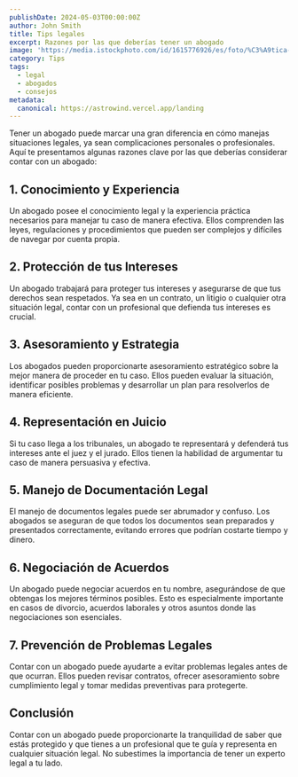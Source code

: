 ```yaml
---
publishDate: 2024-05-03T00:00:00Z
author: John Smith
title: Tips legales
excerpt: Razones por las que deberías tener un abogado
image: 'https://media.istockphoto.com/id/1615776926/es/foto/%C3%A9tica-de-la-ia-y-conceptos-legales-ley-de-inteligencia-artificial-y-tecnolog%C3%ADa-en-l%C3%ADnea-de.webp?b=1&s=170667a&w=0&k=20&c=dzBf4TiX1M-ZDXkOHKAozpmya1a9keidnyx3hbMjkoU='
category: Tips
tags:
  - legal
  - abogados
  - consejos
metadata:
  canonical: https://astrowind.vercel.app/landing
---
```


Tener un abogado puede marcar una gran diferencia en cómo manejas situaciones legales, ya sean complicaciones personales o profesionales. Aquí te presentamos algunas razones clave por las que deberías considerar contar con un abogado:

## 1. Conocimiento y Experiencia

Un abogado posee el conocimiento legal y la experiencia práctica necesarios para manejar tu caso de manera efectiva. Ellos comprenden las leyes, regulaciones y procedimientos que pueden ser complejos y difíciles de navegar por cuenta propia.

## 2. Protección de tus Intereses

Un abogado trabajará para proteger tus intereses y asegurarse de que tus derechos sean respetados. Ya sea en un contrato, un litigio o cualquier otra situación legal, contar con un profesional que defienda tus intereses es crucial.

## 3. Asesoramiento y Estrategia

Los abogados pueden proporcionarte asesoramiento estratégico sobre la mejor manera de proceder en tu caso. Ellos pueden evaluar la situación, identificar posibles problemas y desarrollar un plan para resolverlos de manera eficiente.

## 4. Representación en Juicio

Si tu caso llega a los tribunales, un abogado te representará y defenderá tus intereses ante el juez y el jurado. Ellos tienen la habilidad de argumentar tu caso de manera persuasiva y efectiva.

## 5. Manejo de Documentación Legal

El manejo de documentos legales puede ser abrumador y confuso. Los abogados se aseguran de que todos los documentos sean preparados y presentados correctamente, evitando errores que podrían costarte tiempo y dinero.

## 6. Negociación de Acuerdos

Un abogado puede negociar acuerdos en tu nombre, asegurándose de que obtengas los mejores términos posibles. Esto es especialmente importante en casos de divorcio, acuerdos laborales y otros asuntos donde las negociaciones son esenciales.

## 7. Prevención de Problemas Legales

Contar con un abogado puede ayudarte a evitar problemas legales antes de que ocurran. Ellos pueden revisar contratos, ofrecer asesoramiento sobre cumplimiento legal y tomar medidas preventivas para protegerte.

## Conclusión

Contar con un abogado puede proporcionarte la tranquilidad de saber que estás protegido y que tienes a un profesional que te guía y representa en cualquier situación legal. No subestimes la importancia de tener un experto legal a tu lado.


